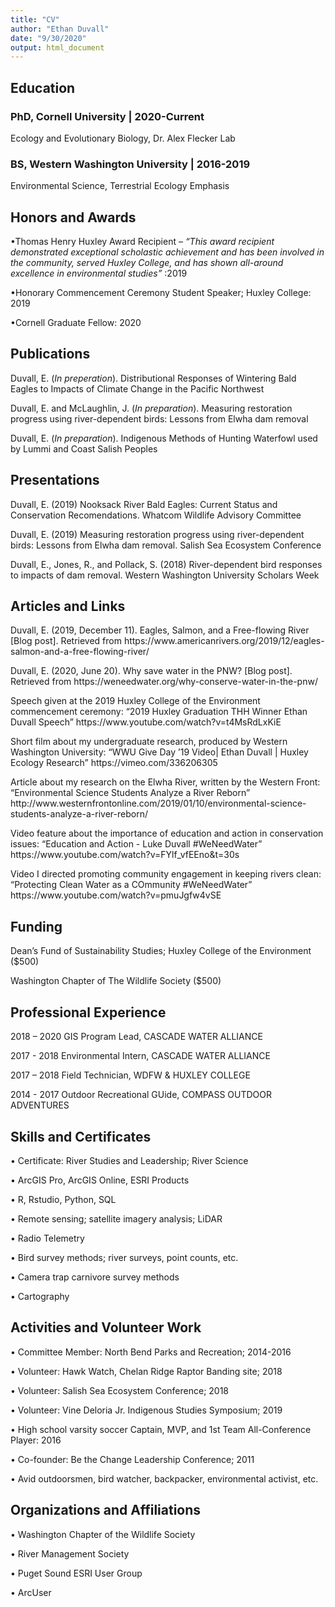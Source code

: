 ```yaml
---
title: "CV"
author: "Ethan Duvall"
date: "9/30/2020"
output: html_document
---
```


## **Education**

### PhD, Cornell University | 2020-Current
Ecology and Evolutionary Biology, Dr. Alex Flecker Lab

### BS, Western Washington University | 2016-2019
Environmental Science, Terrestrial Ecology Emphasis 


## **Honors and Awards**

•Thomas Henry Huxley Award Recipient – *"This award recipient demonstrated exceptional scholastic achievement and has been involved in the community, served Huxley College, and has shown all-around excellence in environmental studies”* :2019

•Honorary Commencement Ceremony Student Speaker; Huxley College: 2019

•Cornell Graduate Fellow: 2020


## **Publications** 

Duvall, E. (*In preperation*). Distributional Responses of Wintering Bald Eagles to Impacts of Climate Change in the Pacific Northwest

Duvall, E. and McLaughlin, J. (*In preparation*). Measuring restoration progress using river-dependent 
birds: Lessons from Elwha dam removal

Duvall, E. (*In preparation*). Indigenous Methods of Hunting Waterfowl used by Lummi and Coast Salish Peoples


## **Presentations**

Duvall, E. (2019) Nooksack River Bald Eagles: Current Status and Conservation Recomendations. Whatcom Wildlife Advisory Committee

Duvall, E. (2019) Measuring restoration progress using river-dependent birds: Lessons from Elwha dam removal. Salish Sea Ecosystem Conference

Duvall, E., Jones, R., and Pollack, S. (2018) River-dependent bird responses to impacts of dam removal. Western Washington University Scholars Week


## **Articles and Links**

Duvall, E. (2019, December 11). Eagles, Salmon, and a Free-flowing River [Blog post]. Retrieved from 
https://www.americanrivers.org/2019/12/eagles-salmon-and-a-free-flowing-river/

Duvall, E. (2020, June 20). Why save water in the PNW? [Blog post]. Retrieved from https://weneedwater.org/why-conserve-water-in-the-pnw/

Speech given at the 2019 Huxley College of the Environment commencement ceremony:
“2019 Huxley Graduation THH Winner Ethan Duvall Speech”
https://www.youtube.com/watch?v=t4MsRdLxKiE

Short film about my undergraduate research, produced by Western Washington University:
“WWU Give Day ’19 Video| Ethan Duvall | Huxley Ecology Research”
	https://vimeo.com/336206305

Article about my research on the Elwha River, written by the Western Front:
“Environmental Science Students Analyze a River Reborn”
http://www.westernfrontonline.com/2019/01/10/environmental-science-students-analyze-a-river-reborn/

Video feature about the importance of education and action in conservation issues:
"Education and Action - Luke Duvall #WeNeedWater"
https://www.youtube.com/watch?v=FYlf_vfEEno&t=30s

Video I directed promoting community engagement in keeping rivers clean:
"Protecting Clean Water as a COmmunity #WeNeedWater"
https://www.youtube.com/watch?v=pmuJgfw4vSE

## **Funding**

Dean’s Fund of Sustainability Studies; Huxley College of the Environment ($500)

Washington Chapter of The Wildlife Society ($500)


## **Professional Experience**

2018 – 2020
GIS Program Lead, CASCADE WATER ALLIANCE

2017 - 2018 
Environmental Intern, CASCADE WATER ALLIANCE

2017 – 2018 
Field Technician, WDFW & HUXLEY COLLEGE

2014 - 2017 
Outdoor Recreational GUide, COMPASS OUTDOOR ADVENTURES


## **Skills and Certificates**

•	Certificate: River Studies and Leadership; River Science

•	ArcGIS Pro, ArcGIS Online, ESRI Products

•	R, Rstudio, Python, SQL

•	Remote sensing; satellite imagery analysis; LiDAR

•	Radio Telemetry

•	Bird survey methods; river surveys, point counts, etc.

•	Camera trap carnivore survey methods

•	Cartography


## **Activities and Volunteer Work**

• Committee Member: North Bend Parks and Recreation; 2014-2016

•	Volunteer: Hawk Watch, Chelan Ridge Raptor Banding site; 2018

•	Volunteer: Salish Sea Ecosystem Conference; 2018

•	Volunteer: Vine Deloria Jr. Indigenous Studies Symposium; 2019

•	High school varsity soccer Captain, MVP, and 1st Team All-Conference Player: 2016 

• Co-founder: Be the Change Leadership Conference; 2011

•	Avid outdoorsmen, bird watcher, backpacker, environmental activist, etc.


## **Organizations and Affiliations**

•	Washington Chapter of the Wildlife Society

•	River Management Society

•	Puget Sound ESRI User Group

•	ArcUser



